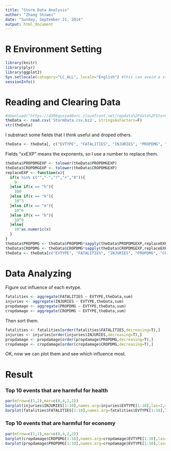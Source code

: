 ```yaml
---
title: "Storm Data Analysis"
author: "Zhang Shiwei"
date: "Sunday, September 21, 2014"
output: html_document
---
```


R Environment Setting
=====================
```r
library(knitr)
library(plyr)
library(ggplot2)
Sys.setlocale(category="LC_ALL", locale="English") #this can avoid a strange problem
sessionInfo()
```

Reading and Clearing Data
=========================
```r
#download("https://d396qusza40orc.cloudfront.net/repdata%2Fdata%2FStormData.csv.bz2","StormData.csv.bz2")
theData <- read.csv('StormData.csv.bz2', stringsAsFactors=F)
str(theData)
```
I substract some fields that I think useful and droped others.
```r
theData <- theData[, c("EVTYPE", "FATALITIES", "INJURIES", "PROPDMG", "PROPDMGEXP", "CROPDMG", "CROPDMGEXP")]
```
Fields "xxEXP" means the exponents, so I use a number to replace them.
```r
theData$PROPDMGEXP <- tolower(theData$PROPDMGEXP)
theData$CROPDMGEXP <- tolower(theData$CROPDMGEXP)
replaceEXP <- function(x){
  if(x %in% c("","-","?","+","0")){
    0
  }else if(x == "h"){
    100
  }else if(x == "k"){
    10^3
  }else if(x == "m"){
    10^6
  }else if(x == "b"){
    10^9
  }else{
    10^as.numeric(x)
  }
}
theData$PROPDMG <- theData$PROPDMG*sapply(theData$PROPDMGEXP,replaceEXP)
theData$CROPDMG <- theData$CROPDMG*sapply(theData$CROPDMGEXP,replaceEXP)
theData <- theData[c("EVTYPE", "FATALITIES", "INJURIES", "PROPDMG", "CROPDMG")]
```

Data Analyzing
==============
Figure out influence of each evtype.
```r
fatalities <- aggregate(FATALITIES ~ EVTYPE,theData,sum)
injuries <- aggregate(INJURIES ~ EVTYPE,theData,sum)
propdamage <- aggregate(PROPDMG ~ EVTYPE,theData,sum)
cropdamage <- aggregate(CROPDMG ~ EVTYPE,theData,sum)
```
Then sort them.
```r
fatalities <- fatalities[order(fatalities$FATALITIES,decreasing=T),]
injuries <- injuries[order(injuries$INJURIES,decreasing=T),]
propdamage <- propdamage[order(propdamage$PROPDMG,decreasing=T),]
cropdamage <- cropdamage[order(cropdamage$CROPDMG,decreasing=T),]
```
OK, now we can plot them and see which influence most.

Result
======
### Top 10 events that are harmful for health
```r
par(mfrow=c(1,2),mar=c(8,4,2,2))
barplot(injuries$INJURIES[1:10],names.arg=injuries$EVTYPE[1:10],las=2,main="injuries")
barplot(fatalities$FATALITIES[1:10],names.arg=fatalities$EVTYPE[1:10],las=2,main="fatalities")
```

### Top 10 events that are harmful for economy
```r
par(mfrow=c(1,2),mar=c(8,4,2,2))
barplot(cropdamage$CROPDMG[1:10],names.arg=cropdamage$EVTYPE[1:10],las=2,main="crop damage")
barplot(propdamage$PROPDMG[1:10],names.arg=cropdamage$EVTYPE[1:10],las=2,main="prop damage")
```









